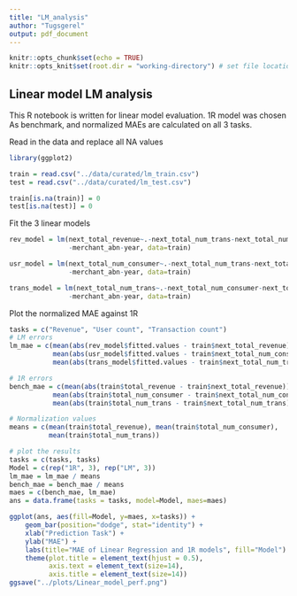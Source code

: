 ```yaml
---
title: "LM_analysis"
author: "Tugsgerel"
output: pdf_document
---
```


```r
knitr::opts_chunk$set(echo = TRUE)
knitr::opts_knit$set(root.dir = "working-directory") # set file location as working directory here
```

## Linear model LM analysis
This R notebook is written for linear model evaluation. 1R model was chosen As
benchmark, and normalized MAEs are calculated on all 3 tasks.

Read in the data and replace all NA values

```r
library(ggplot2)

train = read.csv("../data/curated/lm_train.csv")
test = read.csv("../data/curated/lm_test.csv")

train[is.na(train)] = 0
test[is.na(test)] = 0
```

Fit the 3 linear models

```r
rev_model = lm(next_total_revenue~.-next_total_num_trans-next_total_num_consumer
               -merchant_abn-year, data=train)

usr_model = lm(next_total_num_consumer~.-next_total_num_trans-next_total_revenue
               -merchant_abn-year, data=train)

trans_model = lm(next_total_num_trans~.-next_total_num_consumer-next_total_revenue
               -merchant_abn-year, data=train)

```

Plot the normalized MAE against 1R

```r
tasks = c("Revenue", "User count", "Transaction count")
# LM errors
lm_mae = c(mean(abs(rev_model$fitted.values - train$next_total_revenue)),
           mean(abs(usr_model$fitted.values - train$next_total_num_consumer)),
           mean(abs(trans_model$fitted.values - train$next_total_num_trans)))

# 1R errors
bench_mae = c(mean(abs(train$total_revenue - train$next_total_revenue)),
           mean(abs(train$total_num_consumer - train$next_total_num_consumer)),
           mean(abs(train$total_num_trans - train$next_total_num_trans)))

# Normalization values
means = c(mean(train$total_revenue), mean(train$total_num_consumer),
          mean(train$total_num_trans))

# plot the results
tasks = c(tasks, tasks)
Model = c(rep("1R", 3), rep("LM", 3))
lm_mae = lm_mae / means
bench_mae = bench_mae / means
maes = c(bench_mae, lm_mae)
ans = data.frame(tasks = tasks, model=Model, maes=maes)

ggplot(ans, aes(fill=Model, y=maes, x=tasks)) + 
    geom_bar(position="dodge", stat="identity") +
    xlab("Prediction Task") + 
    ylab("MAE") + 
    labs(title="MAE of Linear Regression and 1R models", fill="Model") +     
    theme(plot.title = element_text(hjust = 0.5), 
          axis.text = element_text(size=14),
          axis.title = element_text(size=14))
ggsave("../plots/Linear_model_perf.png")
```